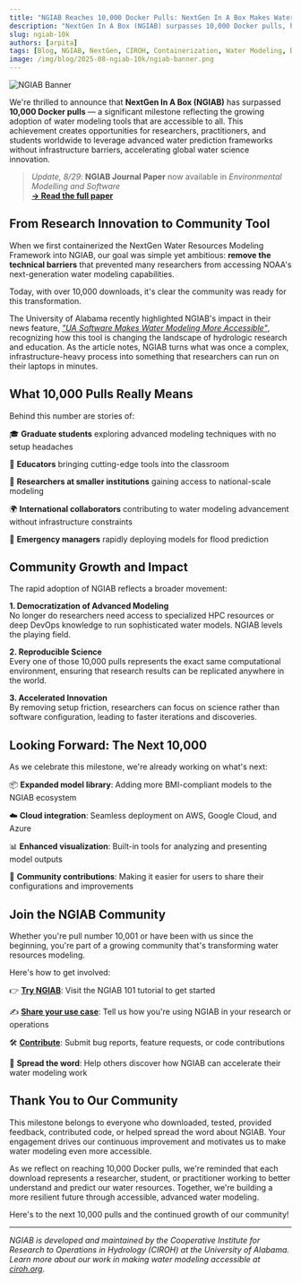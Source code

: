 ```yaml
---
title: "NGIAB Reaches 10,000 Docker Pulls: NextGen In A Box Makes Water Modeling More Accessible"
description: "NextGen In A Box (NGIAB) surpasses 10,000 Docker pulls, highlighting growing global adoption of accessible, containerized water modeling tools."
slug: ngiab-10k
authors: [arpita]
tags: [Blog, NGIAB, NextGen, CIROH, Containerization, Water Modeling, Docker, Hydrology, Education, Community Impact]
image: /img/blog/2025-08-ngiab-10k/ngiab-banner.png
---
```


![NGIAB Banner](/img/blog/2025-08-ngiab-10k/ngiab-banner.png)


We're thrilled to announce that **NextGen In A Box (NGIAB)** has surpassed **10,000 Docker pulls** — a significant milestone reflecting the growing adoption of water modeling tools that are accessible to all. This achievement creates opportunities for researchers, practitioners, and students worldwide to leverage advanced water prediction frameworks without infrastructure barriers, accelerating global water science innovation.

> *Update, 8/29*: **NGIAB Journal Paper** now available in *Environmental Modelling and Software*  
> **[→ Read the full paper](https://www.sciencedirect.com/science/article/pii/S1364815225003500)**

## From Research Innovation to Community Tool

When we first containerized the NextGen Water Resources Modeling Framework into NGIAB, our goal was simple yet ambitious: **remove the technical barriers** that prevented many researchers from accessing NOAA's next-generation water modeling capabilities.

Today, with over 10,000 downloads, it's clear the community was ready for this transformation.

The University of Alabama recently highlighted NGIAB's impact in their news feature, *["UA Software Makes Water Modeling More Accessible"](https://news.ua.edu/2025/07/ua-software-makes-water-modeling-more-accessible/)*,  recognizing how this tool is changing the landscape of hydrologic research and education. As the article notes, NGIAB turns what was once a complex, infrastructure-heavy process into something that researchers can run on their laptops in minutes.

<!-- truncate -->

## What 10,000 Pulls Really Means

Behind this number are stories of:

 🎓 **Graduate students** exploring advanced modeling techniques with no setup headaches

 🏫 **Educators** bringing cutting-edge tools into the classroom  

 🏢 **Researchers at smaller institutions** gaining access to national-scale modeling  

 🌍 **International collaborators** contributing to water modeling advancement without infrastructure constraints 

 🚨 **Emergency managers** rapidly deploying models for flood prediction

## Community Growth and Impact
The rapid adoption of NGIAB reflects a broader movement:

**1. Democratization of Advanced Modeling**<br />
No longer do researchers need access to specialized HPC resources or deep DevOps knowledge to run sophisticated water models. NGIAB levels the playing field.

**2. Reproducible Science**<br />
Every one of those 10,000 pulls represents the exact same computational environment, ensuring that research results can be replicated anywhere in the world.

**3. Accelerated Innovation**<br />
By removing setup friction, researchers can focus on science rather than software configuration, leading to faster iterations and discoveries.


## Looking Forward: The Next 10,000
As we celebrate this milestone, we're already working on what's next:

📦 **Expanded model library**: Adding more BMI-compliant models to the NGIAB ecosystem

☁️ **Cloud integration**: Seamless deployment on AWS, Google Cloud, and Azure

📊 **Enhanced visualization**: Built-in tools for analyzing and presenting model outputs

🤝 **Community contributions**: Making it easier for users to share their configurations and improvements


## Join the NGIAB Community
Whether you're pull number 10,001 or have been with us since the beginning, you're part of a growing community that's transforming water resources modeling.


Here's how to get involved:

👉 [**Try NGIAB**](https://docs.ciroh.org/training-NGIAB-101): Visit the NGIAB 101 tutorial to get started

✍️ [**Share your use case**](/contact): Tell us how you're using NGIAB in your research or operations

🛠 [**Contribute**](/docs/products/ngiab/distributions/ngiab-docker/contribute): Submit bug reports, feature requests, or code contributions

📢 **Spread the word**: Help others discover how NGIAB can accelerate their water modeling work  

## Thank You to Our Community
This milestone belongs to everyone who downloaded, tested, provided feedback, contributed code, or helped spread the word about NGIAB. Your engagement drives our continuous improvement and motivates us to make water modeling even more accessible.

As we reflect on reaching 10,000 Docker pulls, we're reminded that each download represents a researcher, student, or practitioner working to better understand and predict our water resources. Together, we're building a more resilient future through accessible, advanced water modeling.

Here's to the next 10,000 pulls and the continued growth of our community!

---

*NGIAB is developed and maintained by the Cooperative Institute for Research to Operations in Hydrology (CIROH) at the University of Alabama. Learn more about our work in making water modeling accessible at [ciroh.org](https://ciroh.org).*



